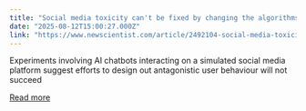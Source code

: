 ```yaml
---
title: "Social media toxicity can't be fixed by changing the algorithms"
date: "2025-08-12T15:00:27.000Z"
link: "https://www.newscientist.com/article/2492104-social-media-toxicity-cant-be-fixed-by-changing-the-algorithms/?utm_campaign=RSS%7CNSNS&utm_source=NSNS&utm_medium=RSS&utm_content=technology"
---
```


Experiments involving AI chatbots interacting on a simulated social media platform suggest efforts to design out antagonistic user behaviour will not succeed

[Read more](https://www.newscientist.com/article/2492104-social-media-toxicity-cant-be-fixed-by-changing-the-algorithms/?utm_campaign=RSS%7CNSNS&utm_source=NSNS&utm_medium=RSS&utm_content=technology)
